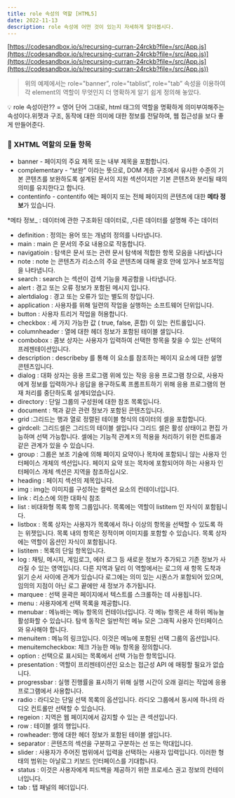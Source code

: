 ```yaml
---
title: role 속성의 역할 [HTML5]
date: 2022-11-13
description: role 속성에 어떤 것이 있는지 자세하게 알아봅시다.
---
```


[https://codesandbox.io/s/recursing-curran-24rckb?file=/src/App.js](https://codesandbox.io/s/recursing-curran-24rckb?file=/src/App.js)](https://codesandbox.io/s/recursing-curran-24rckb?file=/src/App.js](https://codesandbox.io/s/recursing-curran-24rckb?file=/src/App.js))

> 위의 예제에서는 role="banner”, role="tablist”, role="tab” 속성을 이용하여 각 element의 역할이 무엇인지 더 명확하게 알기 쉽게 정의해 놓았다.

<aside>
💡 role 속성이란??
= 영어 단어 그대로, html 태그의 역할을 명확하게 의미부여해주는 속성이다.위젯과 구조, 동작에 대한 의미에 대한 정보를 전달하여,  웹 접근성을 보다 좋게 만들어준다.

</aside>

### 🥨 XHTML 역할의 모듈 항목

- banner - 페이지의 주요 제목 또는 내부 제목을 포함합니다.
- complementary - “보완” 이라는 뜻으로, DOM 계층 구조에서 유사한 수준의 기본 콘텐츠를 보완하도록 설계된 문서의 지원 섹션이지만 기본 콘텐츠와 분리될 때의 의미를 유지한다고 합니다.
- contentinfo - contentifo 에는 페이지 또는 전체 페이지의 콘텐츠에 대한 **메타 정보**가 있습니다.

\*메타 정보\_ : 데이터에 관한 구조화된 데이터로, ,다른 데이터를 설명해 주는 데이터

- definition : 정의는 용어 또는 개념의 정의를 나타냅니다.
- main : main 은 문서의 주요 내용으로 작동합니다.
- navigatioin : 탐색은 문서 또는 관련 문서 탐색에 적합한 항목 모음을 나타냅니다
- note : note 는 콘텐츠가 리소스의 주요 콘텐츠에 대해 괄호 안에 있거나 보조적임을 나타냅니다.
- search : search 는 섹션이 검색 기능을 제공함을 나타냅니다.
- alert : 경고 또는 오류 정보가 포함된 메시지 입니다.
- alertdialog : 경고 또는 오류가 있는 별도의 창입니다.
- application : 사용자를 위해 일련의 작업을 실행하는 소프트웨어 단위입니다.
- button : 사용자 트리거 작업을 허용합니다.
- checkbox : 세 가지 가능한 값 ( true, false, 혼합) 이 있는 컨트롤입니다.
- columnheader : 열에 대한 헤더 정보가 포함된 테이블 셀입니다.
- combobox : 콤보 상자는 사용자가 입력하여 선택한 항목을 찾을 수 있는 선택의 프레젠테이션입니다.
- description : describeby 를 통해 이 요소를 참조하는 페이지 요소에 대한 설명 콘텐츠입니다.
- dialog : 대화 상자는 응용 프로그램 위에 있는 작응 응용 프로그램 창으로, 사용자에게 정보를 입력하거나 응답을 용구하도록 프롬프트하기 위해 응용 프로그램의 현재 처리를 중단하도록 설계되었습니다.
- directory : 단일 그룹의 구성원에 대한 참조 목록입니다.
- document : 책과 같은 관련 정보가 포함된 콘텐츠입니다.
- grid :그리드는 행과 열로 정렬된 테이블 형식의 데이터의 셀을 포합합니다.
- girdcell: 그리드셀은 그리드의 테이블 셀입니다 그리드 셀은 활성 상태이고 편집 가능하며 선택 가능합니다. 셀에는 기능적 관계ㅈ의 적용을 처리하기 위한 컨트롤과 같은 관계가 있을 수 있습니다.
- group : 그룹은 보조 기술에 의해 페이지 요약이나 목차에 포함되니 않는 사용자 인터페이스 개체의 섹션입니다. 페이지 요약 또는 목차에 포함되어야 하는 사용자 인터페이스 개체 섹션은 지역을 참조하십시오.
- heading : 페이지 섹션의 제목입니다.
- img : img는 이미지를 구성하는 컬렉션 요소의 컨테이너입니다.
- link : 리소스에 의한 대화식 참조
- list : 비대화형 목록 항목 그룹입니다. 목록에는 역할이 listitem 인 자식이 포함됩니다.
- listbox : 목록 상자는 사용자가 목록에서 하나 이상의 항목을 선택할 수 있도록 하는 위젯입니다. 목록 내의 항목은 정적이며 이미지를 포함할 수 있습니다. 목록 상자에는 역할이 옵션인 자식이 포함됩니다.
- listitem : 목록의 단일 항목입니다.
- log : 채팅, 메시지, 게임로그, 에러 로그 등 새로운 정보가 추가되고 기존 정보가 사라질 수 있는 영역입니다. 다른 지역과 달리 이 역할에서는 로그의 새 항목 도착과 읽기 순서 사이에 관계가 있습니다 로그에는 의미 있는 시퀀스가 포함되어 있으며, 임의의 지점이 아닌 로그 끝에만 새 정보가 추가됩니다.
- marquee : 선택 윤곽은 페이지에서 텍스트를 스크롤하는 데 사용됩니다.
- menu : 사용자에게 선택 목록을 제공합니다.
- menubar : 메뉴바는 메뉴 항목의 컨테이너입니다. 각 메뉴 항목은 새 하위 메뉴늘 활성화할 수 있습니다. 탐색 동작은 일반적인 메뉴 모은 그래픽 사용자 인터페이스와 유사해야 합니다.
- menuitem : 메뉴의 링크입니다. 이것은 메뉴에 포함된 선택 그룹의 옵션입니다.
- menuitemcheckbox: 체크 가능한 메뉴 항목을 정의합니다.
- option : 선택으로 표시되는 목록에서 선택 가능한 항목입니다.
- presentation : 역할이 프리젠테이션인 요소는 접근성 API 에 매핑할 필요가 없습니다.
- progressbar : 실행 진행률을 표시하기 위해 실행 시간이 오래 걸리는 작업에 응용 프로그램에서 사용합니다.
- radio : 라디오는 단일 선택 목록의 옵션입니다. 라디오 그룹에서 동시에 하나의 라디오 컨트롤만 선택할 수 있습니다.
- regeion : 지역은 웹 페이지에서 감지할 수 있는 큰 섹션입니다.
- row : 테이블 셀의 행입니다.
- rowheader: 행에 대한 헤더 정보가 포함된 테이블 셀입니다.
- separator : 콘텐츠의 섹션을 구분하고 구분하는 선 또는 막대입니다.
- slider : 사용자가 주어진 범위에서 입력을 선택하는 사용자 입력입니다. 이러한 형태의 범위는 아날로그 키보드 인터페이스를 기대합니다.
- status : 이것은 사용자에게 피드백을 제공하기 위한 프로세스 권고 정보의 컨테이너입니다.
- tab : 탭 패널의 헤더입니다.

